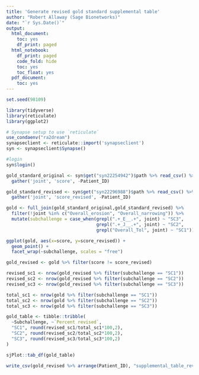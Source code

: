 ```yaml
---
title: 'Generate revised gold standard supplemental table'
author: "Robert Allaway (Sage Bionetworks)"
date: "`r Sys.Date()`"
output:
  html_document:
    toc: yes
    df_print: paged
  html_notebook:
    df_print: paged
    code_fold: hide
    toc: yes
    toc_float: yes
  pdf_document:
    toc: yes
---
```



```r
set.seed(98109)

library(tidyverse)
library(reticulate)
library(ggplot2)

# Synapse setup to use `reticulate`
use_condaenv("ra2dream")
synapseclient <- reticulate::import('synapseclient')
syn <- synapseclient$Synapse()
```

```r
#login
syn$login()

```


```r
gold_standard_original <- syn$get("syn22254942")$path %>% read_csv() %>% 
  gather('joint', 'score', -Patient_ID)

gold_standard_revised <- syn$get("syn22296988")$path %>% read_csv() %>% 
  gather('joint', 'score_revised', -Patient_ID)

gold <- full_join(gold_standard_original,gold_standard_revised) %>% 
  filter(!joint %in% c("Overall_erosion", "Overall_narrowing")) %>% 
  mutate(subchallenge = case_when(grepl(".+_E__.+", joint) ~ "SC3",
                                  grepl(".+_J__.+", joint) ~ "SC2",
                                  grepl("Overall_Tol", joint) ~ "SC1"))

ggplot(gold, aes(x=score, y=score_revised)) +
  geom_point() +
  facet_wrap(~subchallenge, scales = "free")

gold_revised <- gold %>% filter(score != score_revised) 

revised_sc1 <- nrow(gold_revised %>% filter(subchallenge == "SC1"))
revised_sc2 <- nrow(gold_revised %>% filter(subchallenge == "SC2"))
revised_sc3 <- nrow(gold_revised %>% filter(subchallenge == "SC3"))

total_sc1 <- nrow(gold %>% filter(subchallenge == "SC1"))
total_sc2 <- nrow(gold %>% filter(subchallenge == "SC2"))
total_sc3 <- nrow(gold %>% filter(subchallenge == "SC3"))

gold_table <- tibble::tribble(
  ~Subchallenge, ~`Percent revised`,
  "SC1", round(revised_sc1/total_sc1*100,2),
  "SC2", round(revised_sc2/total_sc2*100,2),
  "SC3", round(revised_sc3/total_sc3*100,2)
)

sjPlot::tab_df(gold_table)

write_csv(gold_revised %>% arrange(Patient_ID), "supplemental_table_revised_gold_standard_values.csv")
```


